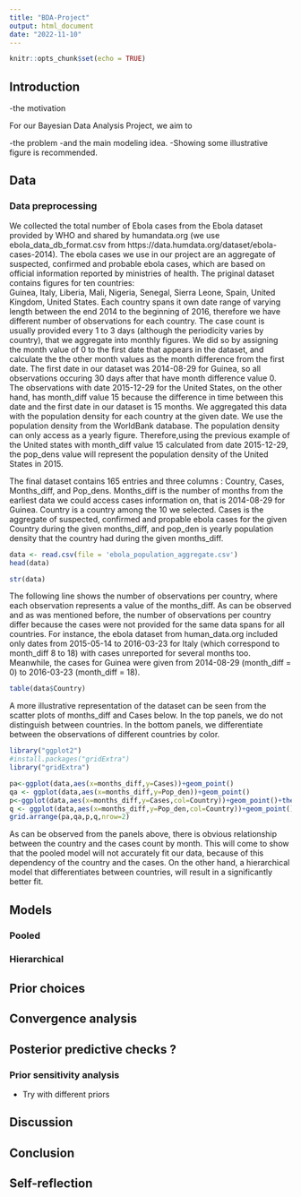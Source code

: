 ```yaml
---
title: "BDA-Project"
output: html_document
date: "2022-11-10"
---
```


```r
knitr::opts_chunk$set(echo = TRUE)
```

## Introduction 

-the motivation

For our Bayesian Data Analysis Project, we aim to 

-the problem
-and the main modeling idea.
-Showing some illustrative figure is recommended.

## Data

### Data preprocessing

We collected the total number of Ebola cases from the Ebola dataset provided by WHO and shared by humandata.org (we use ebola_data_db_format.csv from https://data.humdata.org/dataset/ebola-cases-2014). The ebola cases we use in our project are an aggregate of suspected, confirmed and probable ebola cases, which are based on official information reported by ministries of health. The priginal dataset contains figures for ten countries: 	
Guinea,  Italy,  Liberia,  Mali,  Nigeria,  Senegal,  Sierra Leone,  Spain,  United Kingdom,  United States. Each country spans it own date range of varying length between the end 2014 to the beginning of 2016, therefore we have different number of observations for each country. The case count is usually provided every 1 to 3 days (although the periodicity varies by country), that we aggregate into monthly figures. We did so by assigning the month value of 0 to the first date that appears in the dataset, and calculate the the other month values as the month difference from the first date. The first date in our dataset was 2014-08-29 for Guinea, so all observations occuring 30 days after that have month difference value 0. The observations with date 2015-12-29 for the United States, on the other hand, has month_diff value 15 because the difference in time between this date and the first date in our dataset is 15 months.
We aggregated this data with the population density for each country at the given date. We use the population density from the WorldBank database. The population density can only access as a yearly figure. Therefore,using the previous example of the United states with month_diff value 15 calculated from date 2015-12-29, the pop_dens value will represent the population density of the United States in 2015. 

The final dataset contains 165 entries and three columns : Country, Cases, Months\_diff, and Pop\_dens. Months_diff is the number of months from the earliest data we could access cases information on, that is 2014-08-29 for Guinea. Country is a country among the 10 we selected. Cases is the aggregate of suspected, confirmed and propable ebola cases for the given Country during the given months_diff, and pop_den is yearly population density that the country had during the given months_diff.


```r
data <- read.csv(file = 'ebola_population_aggregate.csv')
head(data)
```
```r
str(data)
```


The following line shows the number of observations per country, where each observation represents a value of the months_diff. As can be observed and as was mentioned before, the number of observations per country differ because the cases were not provided for the same data spans for all countries. For instance, the ebola dataset from human_data.org included only dates from 2015-05-14 to 2016-03-23 for Italy (which correspond to month_diff 8 to 18) with cases unreported for several months too. Meanwhile, the cases for Guinea were given from 2014-08-29 (month_diff = 0) to 2016-03-23 (month_diff = 18). 


```r
table(data$Country)
```
A more illustrative representation of the dataset can be seen from the scatter plots of months_diff and Cases below. In the top panels, we do not distinguish between countries. In the bottom panels, we differentiate between the observations of different countries by color. 

```r
library("ggplot2")
#install.packages("gridExtra") 
library("gridExtra")

pa<-ggplot(data,aes(x=months_diff,y=Cases))+geom_point()
qa <- ggplot(data,aes(x=months_diff,y=Pop_den))+geom_point()
p<-ggplot(data,aes(x=months_diff,y=Cases,col=Country))+geom_point()+theme(legend.position="bottom", legend.text = element_text(size=3))
q <- ggplot(data,aes(x=months_diff,y=Pop_den,col=Country))+geom_point()+theme(legend.position="bottom", legend.text = element_text(size=3))
grid.arrange(pa,qa,p,q,nrow=2)

```

As can be observed from the panels above, there is obvious relationship between the country and the cases count by month. This will come to show that the pooled model will not accurately fit our data, because of this dependency of the country and the cases. On the other hand, a hierarchical model that differentiates between countries, will result in a significantly better fit. 

## Models 


### Pooled

### Hierarchical


## Prior choices


## Convergence analysis


## Posterior predictive checks ?


### Prior sensitivity analysis 
 - Try with different priors
 
 
 
## Discussion 

## Conclusion

## Self-reflection 
